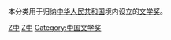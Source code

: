 本分类用于归纳[[中华人民共和国|中华人民共和国]]境内设立的[[文学奖|文学奖]]。

[[Category:中华人民共和国文学|Z中]]
[[Category:中华人民共和国文化奖项|Z中]]
[[Category:中国文学奖|Category:中国文学奖]]